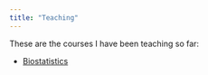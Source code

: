 ```yaml
---
title: "Teaching"
---
```


These are the courses I have been teaching so far:

-   [Biostatistics](biostatistics/biostatistics.qmd){target="_blank"}
